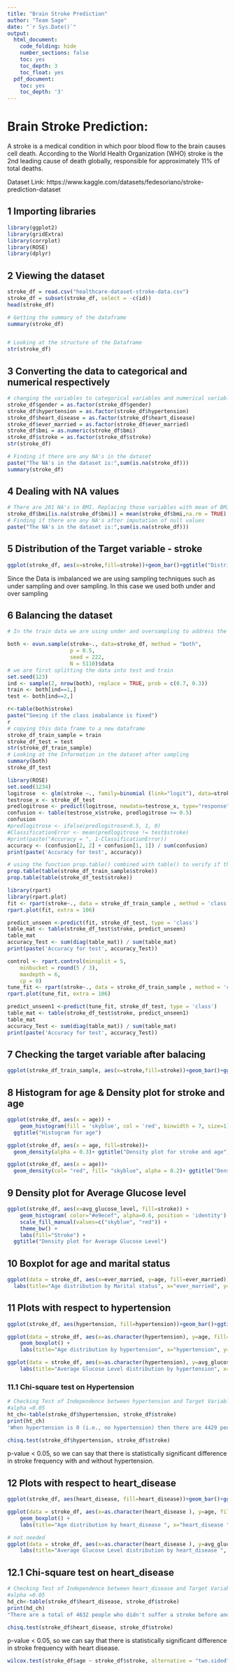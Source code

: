 ```yaml
---
title: "Brain Stroke Prediction"
author: "Team Sage"
date: "`r Sys.Date()`"
output:
  html_document:
    code_folding: hide
    number_sections: false
    toc: yes
    toc_depth: 3
    toc_float: yes
  pdf_document:
    toc: yes
    toc_depth: '3'
---
```



# Brain Stroke Prediction:

A stroke is a medical condition in which poor blood flow to the brain causes cell death. According to the World Health Organization (WHO) stroke is the 2nd leading cause of death globally, responsible for approximately 11% of total deaths.

Dataset Link: https://www.kaggle.com/datasets/fedesoriano/stroke-prediction-dataset

## 1 Importing libraries
```r
library(ggplot2)
library(gridExtra)
library(corrplot)
library(ROSE)
library(dplyr)
```

## 2 Viewing the dataset

```r

stroke_df = read.csv("healthcare-dataset-stroke-data.csv")
stroke_df = subset(stroke_df, select = -c(id))
head(stroke_df)

# Getting the summary of the dataframe
summary(stroke_df)


# Looking at the structure of the Dataframe
str(stroke_df)

```

## 3 Converting the data to categorical and numerical respectively

```r
# changing the variables to categorical variables and numerical variables
stroke_df$gender = as.factor(stroke_df$gender)
stroke_df$hypertension = as.factor(stroke_df$hypertension)
stroke_df$heart_disease = as.factor(stroke_df$heart_disease)
stroke_df$ever_married = as.factor(stroke_df$ever_married)
stroke_df$bmi = as.numeric(stroke_df$bmi)
stroke_df$stroke = as.factor(stroke_df$stroke)
str(stroke_df)

# Finding if there are any NA's in the dataset
paste("The NA's in the dataset is:",sum(is.na(stroke_df)))
summary(stroke_df)

```
## 4 Dealing with NA values

```r
# There are 201 NA's in BMI. Replacing those variables with mean of BMI
stroke_df$bmi[is.na(stroke_df$bmi)] = mean(stroke_df$bmi,na.rm = TRUE)
# Finding if there are any NA's after imputation of null values
paste("The NA's in the dataset is:",sum(is.na(stroke_df)))
```
## 5 Distribution of the Target variable - stroke

```r
ggplot(stroke_df, aes(x=stroke,fill=stroke))+geom_bar()+ggtitle("Distribution of Target varibale (Stroke)")+ theme_bw() +  theme()+ xlab("Stroke") + ylab("Count of people")
```


Since the Data is imbalanced we are using sampling techniques such as under sampling and over sampling. In this case we used both under and over sampling 

## 6 Balancing the dataset

```r


# In the train data we are using under and oversampling to address the class imbalance problem

both <- ovun.sample(stroke~., data=stroke_df, method = "both",
                    p = 0.5,
                    seed = 222,
                    N = 5110)$data
# we are first splitting the data into test and train 
set.seed(123)
ind <- sample(2, nrow(both), replace = TRUE, prob = c(0.7, 0.3))
train <- both[ind==1,]
test <- both[ind==2,]

r<-table(both$stroke)
paste("Seeing if the class imabalance is fixed")
r
# copying this data frame to a new dataframe
stroke_df_train_sample = train
stroke_df_test = test
str(stroke_df_train_sample)
# Looking at the Information in the dataset after sampling 
summary(both)
stroke_df_test
```


```r
library(ROSE)
set.seed(1234)
logitrose  <- glm(stroke ~., family=binomial (link="logit"), data=stroke_df_train_sample)
testrose_x <- stroke_df_test
predlogitrose <- predict(logitrose, newdata=testrose_x, type="response")
confusion <- table(testrose_x$stroke, predlogitrose >= 0.5)
confusion
#predlogitrose <- ifelse(predlogitrose>0.5, 1, 0)
#ClassificationError <- mean(predlogitrose != test$stroke) 
#print(paste("Accuracy = ", 1-ClassificationError)) 
accuracy <- (confusion[2, 2] + confusion[1, 1]) / sum(confusion)
print(paste('Accuracy for test', accuracy))
```
```r
# using the function prop.table() combined with table() to verify if the randomization process is correct.
prop.table(table(stroke_df_train_sample$stroke))
prop.table(table(stroke_df_test$stroke))

```

```r
library(rpart)
library(rpart.plot)
fit <- rpart(stroke~., data = stroke_df_train_sample , method = 'class')
rpart.plot(fit, extra = 106)
```
```r
predict_unseen <-predict(fit, stroke_df_test, type = 'class')
table_mat <- table(stroke_df_test$stroke, predict_unseen)
table_mat
accuracy_Test <- sum(diag(table_mat)) / sum(table_mat)
print(paste('Accuracy for test', accuracy_Test))
```
```r
control <- rpart.control(minsplit = 5,
    minbucket = round(5 / 3),
    maxdepth = 6,
    cp = 0)
tune_fit <- rpart(stroke~., data = stroke_df_train_sample , method = 'class', control = control)
rpart.plot(tune_fit, extra = 106)
```
```r
predict_unseen1 <-predict(tune_fit, stroke_df_test, type = 'class')
table_mat <- table(stroke_df_test$stroke, predict_unseen1)
table_mat
accuracy_Test <- sum(diag(table_mat)) / sum(table_mat)
print(paste('Accuracy for test', accuracy_Test))
```


## 7 Checking the target variable after balacing

```r
ggplot(stroke_df_train_sample, aes(x=stroke,fill=stroke))+geom_bar()+ggtitle("Distribution of Target varibale after sampling")+ theme_bw() +  theme()+ xlab("Stroke") + ylab("Count of people")

```

## 8 Histogram for age & Density plot for stroke and age

```r
ggplot(stroke_df, aes(x = age)) + 
    geom_histogram(fill = 'skyblue', col = 'red', binwidth = 7, size=1)+
  ggtitle("Histogram for age")

ggplot(stroke_df, aes(x = age, fill=stroke))+
  geom_density(alpha = 0.3)+ ggtitle("Density plot for stroke and age")

ggplot(stroke_df, aes(x = age))+
  geom_density(col= "red", fill= "skyblue", alpha = 0.2)+ ggtitle("Density plot for stroke and age")
```

## 9 Density plot for Average Glucose level

```r
ggplot(stroke_df, aes(x=avg_glucose_level, fill=stroke)) +
    geom_histogram( color="#e9ecef", alpha=0.6, position = 'identity') +
    scale_fill_manual(values=c("skyblue", "red")) +
    theme_bw() +
    labs(fill="Stroke") +
  ggtitle("Density plot for Average Glucose Level")
```

## 10 Boxplot for age and marital status

```r
ggplot(data = stroke_df, aes(x=ever_married, y=age, fill=ever_married)) + geom_boxplot()+
  labs(title="Age distribution by Marital status", x="ever_married", y="age")
```

## 11 Plots with respect to hypertension

```r
ggplot(stroke_df, aes(hypertension, fill=hypertension))+geom_bar()+ggtitle("Bar graph showing the number people with and without hypertension")

ggplot(data = stroke_df, aes(x=as.character(hypertension), y=age, fill=hypertension)) +
    geom_boxplot() +
    labs(title="Age distribution by hypertension", x="hypertension", y="age")

ggplot(data = stroke_df, aes(x=as.character(hypertension), y=avg_glucose_level, fill=hypertension)) + geom_boxplot() +
    labs(title="Average Glucose Level distribution by hypertension", x="hypertension", y="avg_glucose_level")
```


### 11.1 Chi-square test on Hypertension

```r
# Checking Test of Independence between hypertension and Target Variable Stroke
#alpha =0.05
ht_ch<-table(stroke_df$hypertension, stroke_df$stroke) 
print(ht_ch)
'When hypertension is 0 (i.e., no hypertension) then there are 4429 people with no stroke and 183 with stroke, and when hypertension is 1 (i.e., hypertension is present) then there are 432 people who had no stroke, and 66 people with stroke.'

chisq.test(stroke_df$hypertension, stroke_df$stroke)
```
p-value < 0.05, so we can say that there is statistically significant difference in stroke frequency with and without hypertension.

## 12 Plots with respect to heart_disease

```r
ggplot(stroke_df, aes(heart_disease, fill=heart_disease))+geom_bar()+ggtitle("Bar graph showing the number people with and without heart disease")

ggplot(data = stroke_df, aes(x=as.character(heart_disease ), y=age, fill=heart_disease)) +
    geom_boxplot() +
    labs(title="Age distribution by heart_disease ", x="heart_disease ", y="age")

# not needed
ggplot(data = stroke_df, aes(x=as.character(heart_disease ), y=avg_glucose_level, fill=heart_disease)) + geom_boxplot() +
    labs(title="Average Glucose Level distribution by heart_disease ", x="heart_disease ", y="avg_glucose_level")
```


## 12.1 Chi-square test on heart_disease

```r
# Checking Test of Independence between heart_disease and Target Variable Stroke
#alpha =0.05
hd_ch<-table(stroke_df$heart_disease, stroke_df$stroke)
print(hd_ch)
"There are a total of 4632 people who didn't suffer a stroke before and there are 202 people who did not have a stroke before but did have stroke later. On the other hand, there are 229 people who previously suffered with a stroke but not later, and 47 who suffered with a stroke before and later as well."

chisq.test(stroke_df$heart_disease, stroke_df$stroke)
```
p-value < 0.05, so we can say that there is statistically significant difference in stroke frequency with heart disease.

```r
wilcox.test(stroke_df$age ~ stroke_df$stroke, alternative = "two.sided")
```